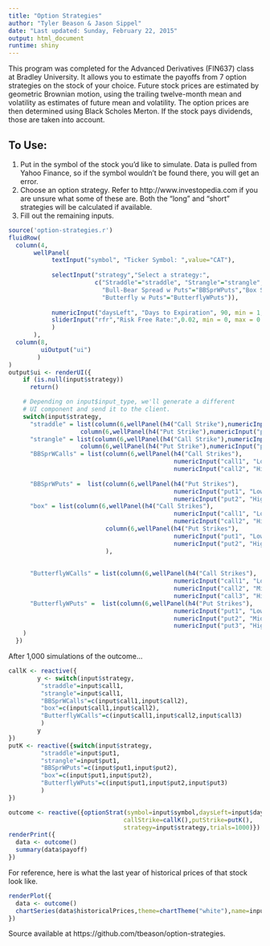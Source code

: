 ```yaml
---
title: "Option Strategies"
author: "Tyler Beason & Jason Sippel"
date: "Last updated: Sunday, February 22, 2015"
output: html_document
runtime: shiny
---
```


This program was completed for the Advanced Derivatives (FIN637) class at Bradley University. It allows you to estimate the payoffs from 7 option strategies on the stock of your choice. Future stock prices are estimated by geometric Brownian motion, using the trailing twelve-month mean and volatility as estimates of future mean and volatility. The option prices are then determined using Black Scholes Merton. If the stock pays dividends, those are taken into account.

## To Use:
1. Put in the symbol of the stock you'd like to simulate. Data is pulled from Yahoo Finance, so if the symbol wouldn't be found there, you will get an error.
2. Choose an option strategy. Refer to http://www.investopedia.com if you are unsure what some of these are. Both the "long" and "short" strategies will be calculated if available.
3. Fill out the remaining inputs.
```r
source('option-strategies.r')
fluidRow(
  column(4,
       wellPanel(
            textInput("symbol", "Ticker Symbol: ",value="CAT"),
            
            selectInput("strategy","Select a strategy:",
                        c("Straddle"="straddle", "Strangle"="strangle","Bull-Bear Spread w Calls"="BBSprWCalls",
                          "Bull-Bear Spread w Puts"="BBSprWPuts","Box Spread"="box","Butterfly w Calls"="ButterflyWCalls",
                          "Butterfly w Puts"="ButterflyWPuts")),
            
            numericInput("daysLeft", "Days to Expiration", 90, min = 1, max = 500, step = 1),
            sliderInput("rfr","Risk Free Rate:",0.02, min = 0, max = 0.2, step = 0.001)
            )
       ),
  column(8,
         uiOutput("ui")
        )
)
output$ui <- renderUI({
    if (is.null(input$strategy))
      return()

    # Depending on input$input_type, we'll generate a different
    # UI component and send it to the client.
    switch(input$strategy,
      "straddle" = list(column(6,wellPanel(h4("Call Strike"),numericInput("call1", "", 90, min = 1, step = 1))),
                    column(6,wellPanel(h4("Put Strike"),numericInput("put1", "", 90, min = 1, step = 1)))),
      "strangle" = list(column(6,wellPanel(h4("Call Strike"),numericInput("call1", "", 90, min = 1, step = 1))),
                    column(6,wellPanel(h4("Put Strike"),numericInput("put1", "", 80, min = 1, step = 1)))),
      "BBSprWCalls" = list(column(6,wellPanel(h4("Call Strikes"),
                                              numericInput("call1", "Lower Call:", 90, min = 1, step = 1),
                                              numericInput("call2", "Higher Call:", 100, min = 1, step = 1)))),
      
      "BBSprWPuts" =  list(column(6,wellPanel(h4("Put Strikes"),
                                              numericInput("put1", "Lower Put:", 90, min = 1, step = 1),
                                              numericInput("put2", "Higher Put:", 100, min = 1, step = 1)))),
      "box" = list(column(6,wellPanel(h4("Call Strikes"),
                                              numericInput("call1", "Lower Call:", 90, min = 1, step = 1),
                                              numericInput("call2", "Higher Call:", 100, min = 1, step = 1))),
                           column(6,wellPanel(h4("Put Strikes"),
                                              numericInput("put1", "Lower Put:", 90, min = 1, step = 1),
                                              numericInput("put2", "Higher Put:", 100, min = 1, step = 1)))
                           ),
      
      
      "ButterflyWCalls" = list(column(6,wellPanel(h4("Call Strikes"),
                                              numericInput("call1", "Lower Call:", 90, min = 1, step = 1),
                                              numericInput("call2", "Middle Call:", 95, min = 1, step = 1),
                                              numericInput("call3", "Higher Call:", 100, min = 1, step = 1)))),
      "ButterflyWPuts" =  list(column(6,wellPanel(h4("Put Strikes"),
                                              numericInput("put1", "Lower Put:", 90, min = 1, step = 1),
                                              numericInput("put2", "Middle Put:", 95, min = 1, step = 1),
                                              numericInput("put3", "Higher Put:", 100, min = 1, step = 1)))),
    )
  })
```

After 1,000 simulations of the outcome...

```r

callK <- reactive({
        y <- switch(input$strategy,
         "straddle"=input$call1,
         "strangle"=input$call1,
         "BBSprWCalls"=c(input$call1,input$call2),
         "box"=c(input$call1,input$call2),
         "ButterflyWCalls"=c(input$call1,input$call2,input$call3)
         )
        y
})
putK <- reactive({switch(input$strategy,
         "straddle"=input$put1,
         "strangle"=input$put1,
         "BBSprWPuts"=c(input$put1,input$put2),
         "box"=c(input$put1,input$put2),
         "ButterflyWPuts"=c(input$put1,input$put2,input$put3)
         )
})

outcome <- reactive({optionStrat(symbol=input$symbol,daysLeft=input$daysLeft,rfr=input$rfr,
                                callStrike=callK(),putStrike=putK(),
                                strategy=input$strategy,trials=1000)})
renderPrint({
  data <- outcome()
  summary(data$payoff)
})

```

For reference, here is what the last year of historical prices of that stock look like.
```r
renderPlot({
  data <- outcome()
  chartSeries(data$historicalPrices,theme=chartTheme("white"),name=input$symbol)
})
```


Source available at https://github.com/tbeason/option-strategies.